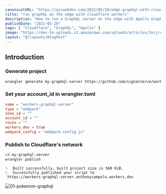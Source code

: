 ```yaml
---
canonicalURL: "https://ajcwebdev.com/2021/05/28/edge-graphql-with-cloudflare-workers"
title: "run graphQL on the edge with cloudflare workers"
description: "How to run a GraphQL server on the edge with Apollo GraphQL, Cloudflare Workers, Webpack, and Wrangler."
publishDate: "2021-05-28"
tags: [ "Cloudflare", "GraphQL", "Apollo" ]
image: "https://dev-to-uploads.s3.amazonaws.com/uploads/articles/3ncjrcfgmnx1qgdsr50h.png"
layout: "@/layouts/BlogPost"
---
```


## Introduction

### Generate project

```bash
wrangler generate my-graphql-server https://github.com/signalnerve/workers-graphql-server
```

### Set your account_id in wrangler.toml

```toml
name = "workers-graphql-server"
type = "webpack"
zone_id = ""
account_id = ""
route = ""
workers_dev = true
webpack_config = "webpack.config.js"
```

### Publish to Cloudflare's network

```bash
cd my-graphql-server
wrangler publish
```

```
✨  Built successfully, built project size is 560 KiB.
✨  Successfully published your script to
 https://workers-graphql-server.anthonycampolo.workers.dev
```

![01-pokemon-graphql](https://dev-to-uploads.s3.amazonaws.com/uploads/articles/mxhczudxzft7uek4ft3d.png)